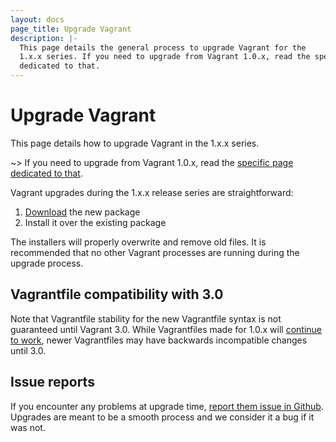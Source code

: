 ```yaml
---
layout: docs
page_title: Upgrade Vagrant
description: |-
  This page details the general process to upgrade Vagrant for the
  1.x.x series. If you need to upgrade from Vagrant 1.0.x, read the specific page
  dedicated to that.
---
```


# Upgrade Vagrant

This page details how to upgrade Vagrant in the 1.x.x series.

~> If you need to upgrade from Vagrant 1.0.x, read the
[specific page dedicated to that](/docs/installation/upgrading-from-1-0).

Vagrant upgrades during the 1.x.x release series are straightforward:

1. [Download](/downloads) the new package
2. Install it over the existing package

The installers will properly overwrite and remove old files. It is recommended
that no other Vagrant processes are running during the upgrade process.

## Vagrantfile compatibility with 3.0

Note that Vagrantfile stability for the new Vagrantfile syntax is not
guaranteed until Vagrant 3.0. While Vagrantfiles made for 1.0.x will
[continue to work](/docs/installation/backwards-compatibility),
newer Vagrantfiles may have backwards incompatible changes until 3.0.

## Issue reports

If you encounter any problems at upgrade time, [report them issue in Github](https://github.com/hashicorp/vagrant/issues). Upgrades are meant to be a smooth process and we consider it a bug if it was not.

